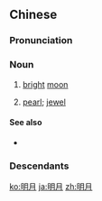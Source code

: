==Chinese==
{{zh-forms}}

===Pronunciation===
{{zh-pron
|m=míngyuè
|c=ming4 jyut6
|h=pfs=mìn-ngie̍t
|md=mìng-nguŏk
|mn=bêng-goa̍t/bêng-goe̍h
|w=3min hhyq
|cat=n
}}

===Noun===
{{zh-noun}}

# [[bright]] [[moon]] {{zh-mw|輪|彎}}
#: {{zh-x|人 如 天上 的 明月，是 不可 擁有。|She, like the '''bright moon''' in the sky, is a person whom I cannot own.|C-LIT|ref={{w|zh:月半小夜曲|月半小夜曲}}}}
# [[pearl]]; [[jewel]]

====See also====
* {{zh-l|月明}}

===Descendants===
{{CJKV||めいげつ|명월|minh nguyệt}}

[[ko:明月]]
[[ja:明月]]
[[zh:明月]]